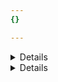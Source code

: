 ```yaml
---
{}

---
```




<Details header="Authenticated Origin Pulls">

[Authenticated Origin Pulls](/ssl/origin-configuration/authenticated-origin-pull/) helps ensure requests to your origin server come from the Cloudflare network.

* **Security**: Very secure.
* **Availability**: All customers.
* **Challenges**:
  * Requires [Full](/ssl/origin-configuration/ssl-modes/full/) or [Full (strict)](/ssl/origin-configuration/ssl-modes/full-strict/) encryption modes.
  * Requires more configuration efforts for application and server, such as uploading a certificate and configuring the server to use it.
  * For more strict security, you should upload your own certificate. Although Cloudflare provides you a certificate for easy configuration, this certificate only guarantees that a request is coming from the Cloudflare network.
  * Not scalable for large numbers of origin servers.


</Details>


<Details header="Cloudflare Tunnel (SSH / RDP)">

<Render file="cloudflare-tunnels-origin-description" product="learning-paths" />


</Details>

